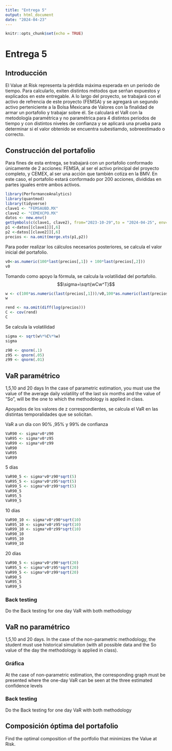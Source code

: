 ---
title: "Entrega 5"
output: html_document
date: "2024-04-23"
---

```{r setup, include=FALSE}
knitr::opts_chunk$set(echo = TRUE)
```

# Entrega 5

## Introducción 

El Value at Risk representa la pérdida máxima esperada en un periodo de tiempo. Para calcularlo, exiten distintos métodos que serñan expuestos y explicados en este entregable.
A lo largo del proyecto, se trabajará con el activo de refrencia de este proyecto (FEMSA) y se agregará un segundo activo perteniciente a la Bolsa Mexicana de Valores con la finalidad de armar un portafolio y trabajar sobre él. 
Se calculará el VaR con la metodología paramétrica y no paramétrica para 4 distintos periodos de tiempo y con distintos niveles de confianza y se aplicará una prueba para determinar si el valor obtenido se encuentra subestiamdo, sobreestimado o correcto. 


## Construcción del portafolio
Para fines de esta entrega, se trabajará con un portafolio conformado únicamente de 2 acciones: FEMSA, al ser el activo principal del proyecto completo, y CEMEX, al ser una acción que también cotiza en la BMV. En este caso, el portafolio estará conformado por 200 acciones, divididas en partes iguales entre ambos activos. 
```{r}
library(PerformanceAnalytics)
library(quantmod)
library(tidyverse)
clave1 <- "FEMSAUBD.MX"
clave2 <- "CEMEXCPO.MX"
datos <- new.env()
getSymbols(c(clave1, clave2), from="2023-10-29",to = "2024-04-25", env=datos)
p1 <-datos[[clave1]][,6]
p2 <-datos[[clave2]][,6]
precios <- na.omit(merge.xts(p1,p2))
```

Para poder realizar los cálculos necesarios posteriores, se calcula el valor inicial del portafolio. 
```{r}
v0<-as.numeric(100*last(precios[,1]) + 100*last(precios[,2]))
v0
```

Tomando como apoyo la fórmula, se calcula la volatilidad del portafolio. 
$$\sigma=\sqrt{wCw^T}$$

```{r}
w <- c(100*as.numeric(last(precios[,1]))/v0,100*as.numeric(last(precios[,2]))/v0)
w
```
```{r}
rend <- na.omit(diff(log(precios)))
C <- cov(rend)
C
```
Se calcula la volatilidad
```{r}
sigma <- sqrt(w%*%C%*%w)
sigma
```
```{r}
z90 <- qnorm(.1)
z95 <- qnorm(.05)
z99 <- qnorm(.01)
```
## VaR paramétrico
1,5,10 and 20 days
In the case of parametric estimation, you must use the value of the average daily volatility of the last six months and the value of “So”, will be the one to which the methodology is applied in class.

Apoyados de los valores de z correspondientes, se calcula el VaR en las distintas temporalidades que se solicitan. 

VaR a un día con 90% ,95% y 99% de confianza
```{r}
VaR90 <- sigma*v0*z90
VaR95 <- sigma*v0*z95
VaR99 <- sigma*v0*z99
VaR90
VaR95
VaR99
```
5 días 
```{r}
VaR90_5 <- sigma*v0*z90*sqrt(5)
VaR95_5 <- sigma*v0*z95*sqrt(5)
VaR99_5 <- sigma*v0*z99*sqrt(5)
VaR90_5
VaR95_5
VaR99_5
```
10 días 
```{r}
VaR90_10 <- sigma*v0*z90*sqrt(10)
VaR95_10 <- sigma*v0*z95*sqrt(10)
VaR99_10 <- sigma*v0*z99*sqrt(10)
VaR90_10
VaR95_10
VaR99_10
```
20 días 
```{r}
VaR90_5 <- sigma*v0*z90*sqrt(20)
VaR95_5 <- sigma*v0*z95*sqrt(20)
VaR99_5 <- sigma*v0*z99*sqrt(20)
VaR90_5
VaR95_5
VaR99_5
```
### Back testing
Do the Back testing for one day VaR with both methodology 

## VaR no paramétrico
1,5,10 and 20 days.
In the case of the non-parametric methodology, the student must use historical simulation (with all possible data and the So value of the day the methodology is applied in class).

### Gráfica
At the case of non-parametric estimation, the corresponding graph must be presented where the one-day VaR can be seen at the three estimated confidence levels 

### Back testing
Do the Back testing for one day VaR with both methodology 

## Composición óptima del portafolio
Find the optimal composition of the portfolio that minimizes the Value at Risk.